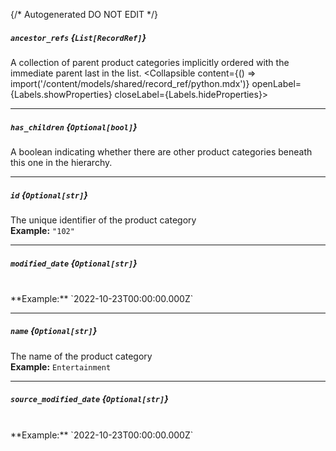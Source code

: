 {/* Autogenerated DO NOT EDIT  */}

##### `ancestor_refs` *{`List[RecordRef]`}*
A collection of parent product categories implicitly ordered with the immediate parent last in the list.
<Collapsible content={() => import('/content/models/shared/record_ref/python.mdx')} openLabel={Labels.showProperties} closeLabel={Labels.hideProperties}>
</Collapsible>

---
##### `has_children` *{`Optional[bool]`}*
A boolean indicating whether there are other product categories beneath this one in the hierarchy.

---
##### `id` *{`Optional[str]`}*
The unique identifier of the product category
<br/>
**Example:** `"102"`

---
##### `modified_date` *{`Optional[str]`}*
<br/>
**Example:** `2022-10-23T00:00:00.000Z`

---
##### `name` *{`Optional[str]`}*
The name of the product category
<br/>
**Example:** `Entertainment`

---
##### `source_modified_date` *{`Optional[str]`}*
<br/>
**Example:** `2022-10-23T00:00:00.000Z`


